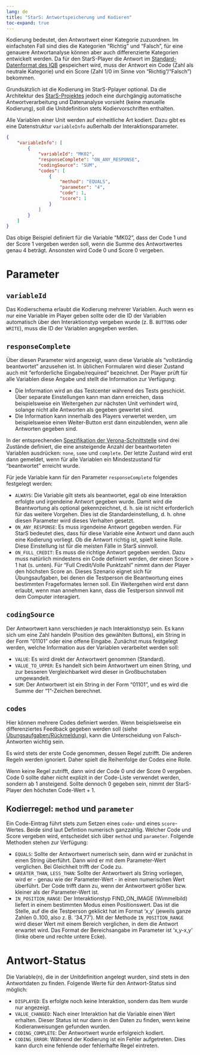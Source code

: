 ```yaml
---
lang: de
title: "StarS: Antwortspeicherung und Kodieren"
toc-expand: true
---
```


Kodierung bedeutet, den Antwortwert einer Kategorie zuzuordnen. Im einfachsten Fall sind dies die Kategorien "Richtig" und "Falsch", für eine genauere Antwortanalyse können aber auch differenzierte Kategorien entwickelt werden. Da für den StarS-Player die Antwort im [Standard-Datenformat des IQB](../../../coding/data-structures/response.qmd) gespeichert wird, muss der Antwort ein Code (Zahl als neutrale Kategorie) und ein Score (Zahl 1/0 im Sinne von "Richtig"/"Falsch") bekommen.

Grundsätzlich ist die Kodierung im StarS-Pplayer optional. Da die Architektur des [StarS-Projektes](https://www.iqb.hu-berlin.de/research/dm/StarS/) jedoch eine durchgängig automatische Antwortverarbeitung und Datenanalyse vorsieht (keine manuelle Kodierung), soll die Unitdefinition stets Kodiervorschriften enthalten.

Alle Variablen einer Unit werden auf einheitliche Art kodiert. Dazu gibt es eine Datenstruktur `variableInfo` außerhalb der Interaktionsparameter.

```json
{
    "variableInfo": [
        {
            "variableId": "MK02",
            "responseComplete": "ON_ANY_RESPONSE",
            "codingSource": "SUM",
            "codes": [
                {
                    "method": "EQUALS",
                    "parameter": "4",
                    "code": 1,
                    "score": 1
                }
            ]
        }
    ]
}
```

Das obige Beispiel definiert für die Variable "MK02", dass der Code 1 und der Score 1 vergeben werden soll, wenn die Summe des Antwortwertes genau 4 beträgt. Ansonsten wird Code 0 und Score 0 vergeben.

# Parameter

## `variableId`

Das Kodierschema erlaubt die Kodierung mehrerer Variablen. Auch wenn es nur eine Variable im Player geben sollte oder die ID der Variablen automatisch über den Interaktionstyp vergeben wurde (z. B. `BUTTONS` oder `WRITE`), muss die ID der Variablen angegeben werden.

## `responseComplete`

Über diesen Parameter wird angezeigt, wann diese Variable als "vollständig beantwortet" anzusehen ist. In üblichen Formularen wird dieser Zustand auch mit "erforderliche Eingabe/required" bezeichnet. Der Player prüft für alle Variablen diese Angabe und stellt die Information zur Verfügung:

* Die Information wird an das Testcenter während des Tests geschickt. Über separate Einstellungen kann man dann erreichen, dass beispielsweise ein Weitergehen zur nächsten Unit verhindert wird, solange nicht alle Antworten als gegeben gewertet sind.
* Die Information kann innerhalb des Players verwertet werden, um beispielsweise einen Weiter-Button erst dann einzublenden, wenn alle Antworten gegeben sind.

In der entsprechenden [Spezifikation der Verona-Schnittstelle](https://verona-interfaces.github.io/player-docs/vopStateChangedNotification.html#responseprogress) sind drei Zustände definiert, die eine ansteigende Anzahl der beantworteten Variablen ausdrücken: `none`, `some` und `complete`. Der letzte Zustand wird erst dann gemeldet, wenn für alle Variablen ein Mindestzustand für "beantwortet" erreicht wurde.

Für jede Variable kann für den Parameter `responseComplete` folgendes festgelegt werden:

* `ALWAYS`: Die Variable gilt stets als beantwortet, egal ob eine Interaktion erfolgte und irgendeine Antwort gegeben wurde. Damit wird die Beantwortung als optional gekennzeichnet, d. h. sie ist nicht erforderlich für das weitere Vorgehen. Dies ist die Standardeinstellung, d. h. ohne diesen Parameter wird dieses Verhalten gesetzt.
* `ON_ANY_RESPONSE`: Es muss irgendeine Antwort gegeben werden. Für StarS bedeutet dies, dass für diese Variable eine Antwort und dann auch eine Kodierung vorliegt. Ob die Antwort richtig ist, spielt keine Rolle. Diese Einstellung ist für die meisten Fälle in StarS sinnvoll.
* `ON_FULL_CREDIT`: Es muss die richtige Antwort gegeben werden. Dazu muss natürlich mindestens ein Code definiert werden, der einen Score > 1 hat (s. unten). Für "Full Credit/Volle Punktzahl" nimmt dann der Player den höchsten Score an. Dieses Szenario eignet sich für Übungsaufgaben, bei denen die Testperson die Beantwortung eines bestimmten Frageformates lernen soll. Ein Weitergehen wird erst dann erlaubt, wenn man annehmen kann, dass die Testperson sinnvoll mit dem Computer interagiert.   

## `codingSource`

Der Antwortwert kann verschieden je nach Interaktionstyp sein. Es kann sich um eine Zahl handeln (Position des gewählten Buttons), ein String in der Form "01101" oder eine offene Eingabe. Zunächst muss festgelegt werden, welche Information aus der Variablen verarbeitet werden soll:

* `VALUE`: Es wird direkt der Antwortwert genommen (Standard).
* `VALUE_TO_UPPER`: Es handelt sich beim Antwortwert um einen String, und zur besseren Vergleichbarkeit wird dieser in Großbuchstaben umgewandelt.
* `SUM`: Der Antwortwert ist ein String in der Form "01101", und es wird die Summe der "1"-Zeichen berechnet.

## `codes`

Hier können mehrere Codes definiert werden. Wenn beispielsweise ein differenziertes Feedback gegeben werden soll (siehe [Übungsaufgaben/Rückmeldung](feedback.qmd)), kann die Unterscheidung von Falsch-Antworten wichtig sein.

Es wird stets der erste Code genommen, dessen Regel zutrifft. Die anderen Regeln werden ignoriert. Daher spielt die Reihenfolge der Codes eine Rolle.

Wenn keine Regel zutrifft, dann wird der Code 0 und der Score 0 vergeben. Code 0 sollte daher nicht explizit in der Code-Liste verwendet werden, sondern ab 1 ansteigend. Sollte dennoch 0 gegeben sein, nimmt der StarS-Player den höchsten Code-Wert + 1.

## Kodierregel: `method` und `parameter`

Ein Code-Eintrag führt stets zum Setzen eines `code`- und eines `score`-Wertes. Beide sind laut Defintion numerisch ganzzahlig. Welcher Code und Score vergeben wird, entscheidet sich über `method` und `parameter`. Folgende Methoden stehen zur Verfügung:

* `EQUALS`: Sollte der Antwortwert numerisch sein, dann wird er zunächst in einen String überführt. Dann wird er mit dem Parameter-Wert verglichen. Bei Gleichheit trifft der Code zu.
* `GREATER_THAN`, `LESS_THAN`: Sollte der Antwortwert als String vorliegen, wird er - genau wie der Parameter-Wert - in einen numerischen Wert überführt. Der Code trifft dann zu, wenn der Antwortwert größer bzw. kleiner als der Parameter-Wert ist.
* `IN_POSITION_RANGE`: Der Interaktionstyp FIND_ON_IMAGE (Wimmelbild) liefert in einem bestimmten Modus einen Positionswert. Das ist die Stelle, auf die die Testperson geklickt hat im Format 'x,y' (jeweils ganze Zahlen 0..100, also z. B. '34,77'). Mit der Methode `IN_POSITION_RANGE` wird dieser Wert mit einem Bereich verglichen, in dem die Antwort erwartet wird. Das Format der Bereichsangabe im Parameter ist 'x,y-x,y' (linke obere und rechte untere Ecke).

# Antwort-Status

Die Variable(n), die in der Unitdefinition angelegt wurden, sind stets in den Antwortdaten zu finden. Folgende Werte für den Antwort-Status sind möglich:

* `DISPLAYED`: Es erfolgte noch keine Interaktion, sondern das Item wurde nur angezeigt.
* `VALUE_CHANGED`: Nach einer Interaktion hat die Variable einen Wert erhalten. Dieser Status ist nur dann in den Daten zu finden, wenn keine Kodieranweisungen gefunden wurden.
* `CODING_COMPLETE`: Der Antwortwert wurde erfolgreich kodiert.
* `CODING_ERROR`: Während der Kodierung ist ein Fehler aufgetreten. Dies kann durch eine fehlende oder fehlerhafte Regel eintreten.
